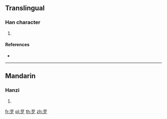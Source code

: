 {{character info/new}}
==Translingual==

===Han character===
{{Han char|rn=140|rad=艸|as=03|sn=9|four=|canj=TNI,XTNI}}

# {{defn|Han|sort=艸03}}

====References====
* {{Han ref|kx=1019.020|dkj=30686|hdz=53176.010|uh=8295|ud=33429}}

----

==Mandarin==

===Hanzi===
{{cmn-hanzi|pin=[[suī]] ([[sui1]]), [[wěi]] ([[wei3]])|wg=sui<sup>1</sup>, wei<sup>3</sup>}}

# {{defn|lang=cmn|sort=艸03}}

[[fr:芕]]
[[pl:芕]]
[[th:芕]]
[[zh:芕]]